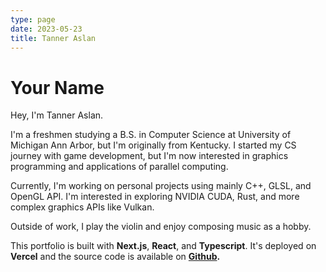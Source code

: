 ```yaml
---
type: page
date: 2023-05-23
title: Tanner Aslan
---
```


# Your Name

Hey, I'm Tanner Aslan.

I'm a freshmen studying a B.S. in Computer Science at University of Michigan Ann Arbor, but I'm originally from Kentucky. I started my CS journey with game development, but I'm now interested in graphics programming and applications of parallel computing.

Currently, I'm working on personal projects using mainly C++, GLSL, and OpenGL API. I'm interested in exploring NVIDIA CUDA, Rust, and more complex graphics APIs like Vulkan.

Outside of work, I play the violin and enjoy composing music as a hobby.

This portfolio is built with **Next.js**, **React**, and **Typescript**. It's deployed on **Vercel** and the source code is available on **[**Github**](https://github.com/tanneraslan/website).**
